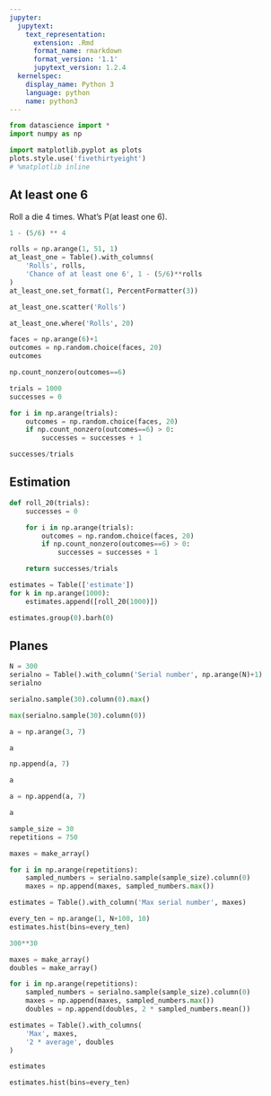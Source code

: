 ```yaml
---
jupyter:
  jupytext:
    text_representation:
      extension: .Rmd
      format_name: rmarkdown
      format_version: '1.1'
      jupytext_version: 1.2.4
  kernelspec:
    display_name: Python 3
    language: python
    name: python3
---
```


```python
from datascience import *
import numpy as np

import matplotlib.pyplot as plots
plots.style.use('fivethirtyeight')
# %matplotlib inline
```

<!-- #region {"deletable": true, "editable": true} -->
## At least one 6
<!-- #endregion -->

<!-- #region {"deletable": true, "editable": true} -->
Roll a die 4 times. What's P(at least one 6).
<!-- #endregion -->

```python
1 - (5/6) ** 4
```

```python
rolls = np.arange(1, 51, 1)
at_least_one = Table().with_columns(
    'Rolls', rolls,
    'Chance of at least one 6', 1 - (5/6)**rolls
)
at_least_one.set_format(1, PercentFormatter(3))
```

```python
at_least_one.scatter('Rolls')
```

```python
at_least_one.where('Rolls', 20)
```

```python
faces = np.arange(6)+1
outcomes = np.random.choice(faces, 20)
outcomes
```

```python
np.count_nonzero(outcomes==6)
```

```python
trials = 1000
successes = 0

for i in np.arange(trials):
    outcomes = np.random.choice(faces, 20)
    if np.count_nonzero(outcomes==6) > 0:
        successes = successes + 1

successes/trials
```

<!-- #region {"deletable": true, "editable": true} -->
## Estimation
<!-- #endregion -->

```python
def roll_20(trials):
    successes = 0

    for i in np.arange(trials):
        outcomes = np.random.choice(faces, 20)
        if np.count_nonzero(outcomes==6) > 0:
            successes = successes + 1

    return successes/trials

estimates = Table(['estimate'])
for k in np.arange(1000):
    estimates.append([roll_20(1000)])

estimates.group(0).barh(0)
```

<!-- #region {"deletable": true, "editable": true} -->
## Planes
<!-- #endregion -->

```python
N = 300
serialno = Table().with_column('Serial number', np.arange(N)+1)
serialno
```

```python
serialno.sample(30).column(0).max()
```

```python
max(serialno.sample(30).column(0))
```

```python
a = np.arange(3, 7)
```

```python
a
```

```python
np.append(a, 7)
```

```python
a
```

```python
a = np.append(a, 7)
```

```python
a
```

```python
sample_size = 30
repetitions = 750

maxes = make_array()

for i in np.arange(repetitions):
    sampled_numbers = serialno.sample(sample_size).column(0)
    maxes = np.append(maxes, sampled_numbers.max())  

estimates = Table().with_column('Max serial number', maxes)
```

```python
every_ten = np.arange(1, N+100, 10)
estimates.hist(bins=every_ten)
```

```python
300**30
```

```python
maxes = make_array()
doubles = make_array()

for i in np.arange(repetitions):
    sampled_numbers = serialno.sample(sample_size).column(0)
    maxes = np.append(maxes, sampled_numbers.max())  
    doubles = np.append(doubles, 2 * sampled_numbers.mean())

estimates = Table().with_columns(
    'Max', maxes,
    '2 * average', doubles
)

estimates
```

```python
estimates.hist(bins=every_ten)
```
